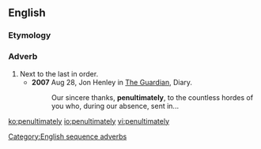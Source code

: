 ==English==

===Etymology===
{{suffix|penultimate|ly|lang=en}}

===Adverb===
{{en-adv|-}}

# Next to the last in order. 
#* '''2007''' Aug 28,  Jon Henley in [[w:The Guardian|The Guardian]], Diary.
#*: Our sincere thanks, '''penultimately''', to the countless hordes of you who, during our absence, sent in...

[[Category:English sequence adverbs]]

[[ko:penultimately]]
[[io:penultimately]]
[[vi:penultimately]]